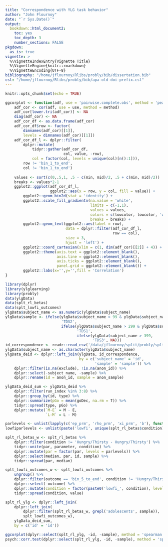 ```yaml
---
title: "Correspondence with YLG task behavior"
author: "John Flournoy"
date: "`r Sys.Date()`"
output: 
  bookdown::html_document2:
    toc: yes
    toc_depth: 3
    number_sections: FALSE
pkgdown:
  as_is: true
vignette: >
  %\VignetteIndexEntry{Vignette Title}
  %\VignetteEngine{knitr::rmarkdown}
  %\VignetteEncoding{UTF-8}
bibliography: "/home/jflournoy/Rlibs/probly/bib/dissertation.bib"
csl: "/home/jflournoy/Rlibs/probly/bib/apa-old-doi-prefix.csl"
---
```


```r
knitr::opts_chunk$set(echo = TRUE)

ggcorplot <- function(adf, use = 'pairwise.complete.obs', method = 'pearson', min=.2, mid=.5, lowcolor='#998ec3', highcolor='#f1a340'){
    adf_cor <- cor(adf, use = use, method = method)
    adf_cor[lower.tri(adf_cor)] <- NA
    diag(adf_cor) <- NA
    adf_cor_df <- as.data.frame(adf_cor)
    adf_cor_df$row <- factor(
        dimnames(adf_cor)[[1]],
        levels = dimnames(adf_cor)[[1]])
    adf_cor_df_l <- dplyr::filter(
        dplyr::mutate(
            tidyr::gather(adf_cor_df, 
                          col, value, -row),
            col = factor(col, levels = unique(col)[n():1])),
        row != 'bin_1_to_end',
        col != 'bin_1_to_end')
    
    values <- sort(c(0,.5,1, .5 - c(min, mid)/2, .5 + c(min, mid)/2))
    breaks <- values*2-1
    ggplot2::ggplot(adf_cor_df_l,
                    ggplot2::aes(x = row, y = col, fill = value)) + 
        ggplot2::geom_bin2d(stat = 'identity') + 
        ggplot2::scale_fill_gradientn(na.value = 'white',
                                      limits = c(-1,1),
                                      values = values, 
                                      colors = c(lowcolor, lowcolor, 'white', 'white', 'white', highcolor, highcolor),
                                      breaks = breaks) + 
        ggplot2::geom_text(ggplot2::aes(label = row),
                           data = dplyr::filter(adf_cor_df_l,
                                                row == col),
                           size = 3, 
                           hjust = 'left') + 
        ggplot2::coord_cartesian(xlim = c(1, dim(adf_cor)[[2]] + 4)) + 
        ggplot2::theme(axis.text = ggplot2::element_blank(),
                       axis.line = ggplot2::element_blank(),
                       axis.ticks = ggplot2::element_blank(),
                       panel.grid = ggplot2::element_blank()) + 
        ggplot2::labs(x='',y='',fill = 'Correlation')
}
```

```r
library(dplyr)
library(ylglearning)
library(probly)
data(ylgData)
data(splt_rl_betas)
data(splt_lowfi_outcomes)
ylgData$subject_name <- as.numeric(ylgData$subject_name)
ylgData$sample <- ifelse(ylgData$subject_name > 99 & ylgData$subject_name < 300,
                         'TDS2',
                         ifelse(ylgData$subject_name > 299 & ylgData$subject_name < 400,
                                'TDS1',
                                ifelse(ylgData$subject_name > 399,
                                       'TDS3', NA)))
id_correspondence <- readr::read_csv('/data/jflournoy/split/probly/splt_anon_id.csv')
ylgData$subject_name <- as.character(ylgData$subject_name)
ylgData_deid <- dplyr::left_join(ylgData, id_correspondence,
                                 by = c('subject_name' = 'id',
                                        'sample' = 'sample')) %>%
    dplyr::filter(is.na(exclude), !is.na(anon_id)) %>%
    dplyr::select(-subject_name, -sample) %>%
    dplyr::rename(id = anon_id, sample = anon_sample)
```

```r
ylgData_deid_sum <- ylgData_deid %>%
    dplyr::filter(run_index %in% 3:8) %>%
    dplyr::group_by(id, type) %>%
    dplyr::summarize(pGo = mean(goDec, na.rm = T)) %>%
    tidyr::spread(type, pGo) %>%
    dplyr::mutate(`M-E` = M - E,
                  `L-M` = L - M)

parlevels <- unlist(lapply(c('ep_prm', 'rho_prm', 'xi_prm', 'b'), function(x) paste(x, unique(splt_rl_betas$condition), sep = '_')))
lowfiparlevels <- unlist(paste('lowfi', unique(splt_rl_betas$condition), sep = '_'))

splt_rl_betas_w <- splt_rl_betas %>%
    dplyr::filter(condition != 'Hungry/Thirsty - Hungry/Thirsty') %>%
    tidyr::unite(par, parameter, condition) %>%
    dplyr::mutate(par = factor(par, levels = parlevels)) %>%
    dplyr::select(median, par, id, sample) %>%
    tidyr::spread(par, median)

splt_lowfi_outcomes_w <- splt_lowfi_outcomes %>%
    ungroup() %>%
    dplyr::filter(outcome == 'bin_5_to_end', condition != 'Hungry/Thirsty - Hungry/Thirsty') %>%
    dplyr::select(-outcome) %>%
    dplyr::mutate(condition = factor(paste0('lowfi_', condition), levels = lowfiparlevels)) %>%
    tidyr::spread(condition, value)

splt_rl_ylg <- dplyr::left_join(
    dplyr::left_join(
        dplyr::filter(splt_rl_betas_w, grepl('adolescents', sample)),
        splt_lowfi_outcomes_w),
    ylgData_deid_sum,
    by = c('id' = 'id'))
```

```r
ggcorplot(dplyr::select(splt_rl_ylg, -id, -sample), method = 'spearman', min = 0.05, mid = .8)
psych::corr.test(dplyr::select(splt_rl_ylg, -id, -sample), method = 'spearman')
```
